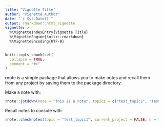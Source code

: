 ```yaml
---
title: "Vignette Title"
author: "Vignette Author"
date: "`r Sys.Date()`"
output: rmarkdown::html_vignette
vignette: >
  %\VignetteIndexEntry{Vignette Title}
  %\VignetteEngine{knitr::rmarkdown}
  %\VignetteEncoding{UTF-8}
---
```


```r
knitr::opts_chunk$set(
  collapse = TRUE,
  comment = "#>"
)
```

rnote is a simple package that allows you to make notes and recall them from any project by saving them to the package directory.

Make a note with:
```r
rnote::jotdown(note = "this is a note", topics = c("test_topic1", "test_topic2"))
```

Recall notes to console with:
```r
rnote::checknotes(topic = "test_topic1", current_project = FALSE, n = 10)
```

